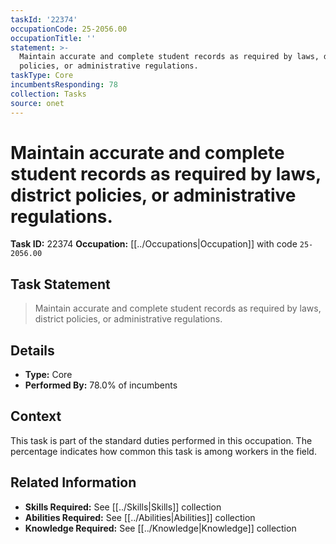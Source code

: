```yaml
---
taskId: '22374'
occupationCode: 25-2056.00
occupationTitle: ''
statement: >-
  Maintain accurate and complete student records as required by laws, district
  policies, or administrative regulations.
taskType: Core
incumbentsResponding: 78
collection: Tasks
source: onet
---
```

# Maintain accurate and complete student records as required by laws, district policies, or administrative regulations.

**Task ID:** 22374
**Occupation:** [[../Occupations|Occupation]] with code `25-2056.00`

## Task Statement

> Maintain accurate and complete student records as required by laws, district policies, or administrative regulations.

## Details

- **Type:** Core
- **Performed By:** 78.0% of incumbents

## Context

This task is part of the standard duties performed in this occupation. The percentage indicates how common this task is among workers in the field.

## Related Information

- **Skills Required:** See [[../Skills|Skills]] collection
- **Abilities Required:** See [[../Abilities|Abilities]] collection
- **Knowledge Required:** See [[../Knowledge|Knowledge]] collection
